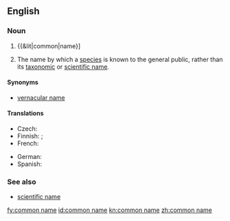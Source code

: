 ==English==

===Noun===
{{wikipedia}}
{{en-noun|head=[[common]] [[name]]}}

# {{&lit|common|name}]
# {{biology}} The name by which a [[species]] is known to the general public, rather than its [[taxonomic]] or [[scientific name]].

====Synonyms====
* [[vernacular name]]

====Translations====
{{trans-top|a name by which a species is known to the general public}}
* Czech: {{t-|cs|obecné jméno}}
* Finnish: {{t+|fi|yleiskielinen}} {{t+|fi|nimi}}; {{t+|fi|kansanomainen}} {{t+|fi|nimi}}
* French: {{t+|fr|nom vernaculaire}}
{{trans-mid}}
* German: {{t+|de|Trivialname|m}}
* Spanish: {{t+|es|nombre común|m}}
{{trans-bottom}}

===See also===
* [[scientific name]]

[[fy:common name]]
[[id:common name]]
[[kn:common name]]
[[zh:common name]]
